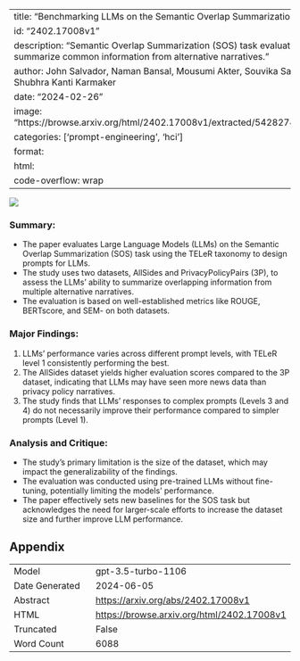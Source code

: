 
---
title: "Benchmarking LLMs on the Semantic Overlap Summarization Task"
id: "2402.17008v1"
description: "Semantic Overlap Summarization (SOS) task evaluates LLMs' ability to summarize common information from alternative narratives."
author: John Salvador, Naman Bansal, Mousumi Akter, Souvika Sarkar, Anupam Das, Shubhra Kanti Karmaker
date: "2024-02-26"
image: "https://browse.arxiv.org/html/2402.17008v1/extracted/5428274/resource/Scenario.png"
categories: ['prompt-engineering', 'hci']
format:
  html:
    code-overflow: wrap
---

![](https://browse.arxiv.org/html/2402.17008v1/extracted/5428274/resource/Scenario.png)

### **Summary:**
- The paper evaluates Large Language Models (LLMs) on the Semantic Overlap Summarization (SOS) task using the TELeR taxonomy to design prompts for LLMs.
- The study uses two datasets, AllSides and PrivacyPolicyPairs (3P), to assess the LLMs' ability to summarize overlapping information from multiple alternative narratives.
- The evaluation is based on well-established metrics like ROUGE, BERTscore, and SEM- on both datasets.

### **Major Findings:**
1. LLMs' performance varies across different prompt levels, with TELeR level 1 consistently performing the best.
2. The AllSides dataset yields higher evaluation scores compared to the 3P dataset, indicating that LLMs may have seen more news data than privacy policy narratives.
3. The study finds that LLMs' responses to complex prompts (Levels 3 and 4) do not necessarily improve their performance compared to simpler prompts (Level 1).

### **Analysis and Critique:**
- The study's primary limitation is the size of the dataset, which may impact the generalizability of the findings.
- The evaluation was conducted using pre-trained LLMs without fine-tuning, potentially limiting the models' performance.
- The paper effectively sets new baselines for the SOS task but acknowledges the need for larger-scale efforts to increase the dataset size and further improve LLM performance.

## Appendix

|          |          |
|----------|----------|
| Model     | gpt-3.5-turbo-1106       |
| Date Generated     | 2024-06-05       |
| Abstract | [https://arxiv.org/abs/2402.17008v1](https://arxiv.org/abs/2402.17008v1)        |
| HTML     | [https://browse.arxiv.org/html/2402.17008v1](https://browse.arxiv.org/html/2402.17008v1)       |
| Truncated       | False       |
| Word Count       | 6088       |